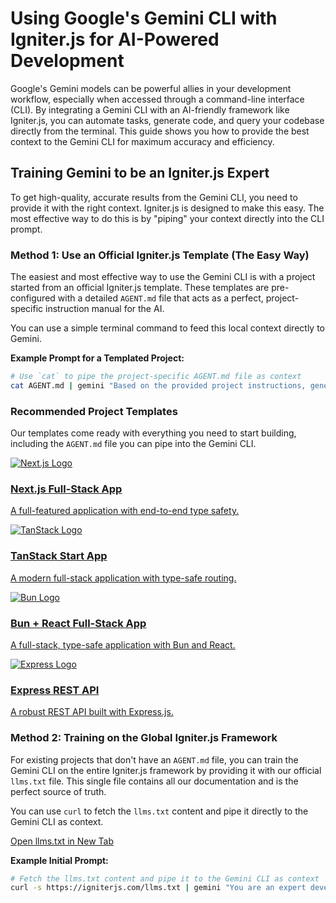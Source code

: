 # Using Google's Gemini CLI with Igniter.js for AI-Powered Development

Google's Gemini models can be powerful allies in your development workflow, especially when accessed through a command-line interface (CLI). By integrating a Gemini CLI with an AI-friendly framework like Igniter.js, you can automate tasks, generate code, and query your codebase directly from the terminal. This guide shows you how to provide the best context to the Gemini CLI for maximum accuracy and efficiency.

## Training Gemini to be an Igniter.js Expert

To get high-quality, accurate results from the Gemini CLI, you need to provide it with the right context. Igniter.js is designed to make this easy. The most effective way to do this is by "piping" your context directly into the CLI prompt.

### Method 1: Use an Official Igniter.js Template (The Easy Way)

The easiest and most effective way to use the Gemini CLI is with a project started from an official Igniter.js template. These templates are pre-configured with a detailed `AGENT.md` file that acts as a perfect, project-specific instruction manual for the AI.

You can use a simple terminal command to feed this local context directly to Gemini.

**Example Prompt for a Templated Project:**

```bash
# Use `cat` to pipe the project-specific AGENT.md file as context
cat AGENT.md | gemini "Based on the provided project instructions, generate a new Vitest test file for the `igniter.router.ts` file, ensuring it covers the basic functionality."
```

### Recommended Project Templates

Our templates come ready with everything you need to start building, including the `AGENT.md` file you can pipe into the Gemini CLI.

<div className="grid grid-cols-1 gap-4 my-8">
    <a href="/templates/starter-nextjs" className="block p-4 rounded-lg border hover:bg-accent/50 hover:shadow-lg transition-all duration-200">
      <div className="flex items-center space-x-4">
        <span className="size-12 border bg-secondary dark:bg-transparent border-border rounded-md p-1 flex items-center justify-center">
          <img src="https://svgl.app/library/nextjs_icon_dark.svg" alt="Next.js Logo" className="h-6 flex-shrink-0 grayscale invert-0 dark:invert" />
        </span>
        <div className="flex-1">
          <h3 className="text-sm font-semibold">Next.js Full-Stack App</h3>
          <p className="text-sm text-muted-foreground">A full-featured application with end-to-end type safety.</p>
        </div>
      </div>
    </a>
    <a href="/templates/starter-tanstack-start" className="block p-4 rounded-lg border hover:bg-accent/50 hover:shadow-lg transition-all duration-200">
      <div className="flex items-center space-x-4">
        <span className="size-12 border bg-secondary dark:bg-transparent border-border rounded-md p-1 flex items-center justify-center">
          <img src="https://svgl.app/library/tanstack.svg" alt="TanStack Logo" className="h-6 flex-shrink-0 grayscale" />
        </span>
        <div className="flex-1">
          <h3 className="text-sm font-semibold">TanStack Start App</h3>
          <p className="text-sm text-muted-foreground">A modern full-stack application with type-safe routing.</p>
        </div>
      </div>
    </a>
    <a href="/templates/starter-bun-react-app" className="block p-4 rounded-lg border hover:bg-accent/50 hover:shadow-lg transition-all duration-200">
      <div className="flex items-center space-x-4">
        <span className="size-12 border bg-secondary dark:bg-transparent border-border rounded-md p-1 flex items-center justify-center">
          <img src="https://svgl.app/library/bun.svg" alt="Bun Logo" className="h-6 flex-shrink-0 grayscale invert-0 dark:invert" />
        </span>
        <div className="flex-1">
          <h3 className="text-sm font-semibold">Bun + React Full-Stack App</h3>
          <p className="text-sm text-muted-foreground">A full-stack, type-safe application with Bun and React.</p>
        </div>
      </div>
    </a>
    <a href="/templates/starter-express-rest-api" className="block p-4 rounded-lg border hover:bg-accent/50 hover:shadow-lg transition-all duration-200">
      <div className="flex items-center space-x-4">
        <span className="size-12 border bg-secondary dark:bg-transparent border-border rounded-md p-1 flex items-center justify-center">
          <img src="https://svgl.app/library/expressjs_dark.svg" alt="Express Logo" className="h-6 flex-shrink-0 grayscale invert-0 dark:invert" />
        </span>
        <div className="flex-1">
          <h3 className="text-sm font-semibold">Express REST API</h3>
          <p className="text-sm text-muted-foreground">A robust REST API built with Express.js.</p>
        </div>
      </div>
    </a>
</div>

### Method 2: Training on the Global Igniter.js Framework

For existing projects that don't have an `AGENT.md` file, you can train the Gemini CLI on the entire Igniter.js framework by providing it with our official `llms.txt` file. This single file contains all our documentation and is the perfect source of truth.

You can use `curl` to fetch the `llms.txt` content and pipe it directly to the Gemini CLI as context.

<div className="my-4">
    <a href="https://igniterjs.com/llms.txt" target="_blank" rel="noopener noreferrer" className="inline-flex items-center justify-center rounded-md border border-border bg-transparent px-4 py-2 text-sm font-medium text-foreground transition-colors hover:bg-accent hover:text-accent-foreground focus-visible:outline-none focus-visible:ring-2 focus-visible:ring-ring focus-visible:ring-offset-2 disabled:pointer-events-none disabled:opacity-50">
      Open llms.txt in New Tab
    </a>
</div>

**Example Initial Prompt:**

```bash
# Fetch the llms.txt content and pipe it to the Gemini CLI as context
curl -s https://igniterjs.com/llms.txt | gemini "You are an expert developer specializing in Igniter.js. Use the text I've provided as your primary source of knowledge. All your future responses must be based on the best practices and patterns found in that document. Now, help me create a new feature."
```
